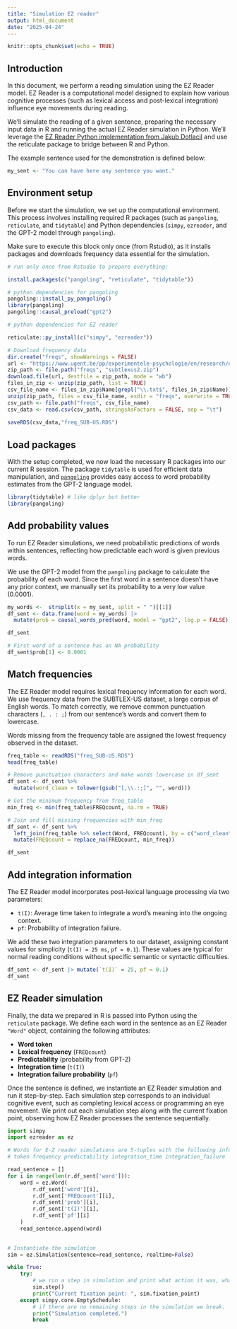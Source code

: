 ```yaml
---
title: "Simulation EZ reader"
output: html_document
date: "2025-04-24"
---
```


```r
knitr::opts_chunk$set(echo = TRUE)
```


## Introduction

In this document, we perform a reading simulation using the EZ Reader model. EZ Reader is a computational model designed to explain how various cognitive processes (such as lexical access and post-lexical integration) influence eye movements during reading.

We'll simulate the reading of a given sentence, preparing the necessary input data in R and running the actual EZ Reader simulation in Python. We'll leverage the [EZ Reader Python implementation from Jakub Dotlacil](https://github.com/jakdot/ezreader-python) and use the reticulate package to bridge between R and Python.

The example sentence used for the demonstration is defined below:



```r
my_sent <- "You can have here any sentence you want."
```


## Environment setup

Before we start the simulation, we set up the computational environment. This process involves installing required R packages (such as `pangoling`, `reticulate`, and `tidytable`) and Python dependencies (`simpy`, `ezreader`, and the GPT-2 model through `pangoling`).

Make sure to execute this block only once (from Rstudio), as it installs packages and downloads frequency data essential for the simulation.


```r
# run only once from Rstudio to prepare everything:

install.packages(c("pangoling", "reticulate", "tidytable"))

# python dependencies for pangoling
pangoling::install_py_pangoling()
library(pangoling)
pangoling::causal_preload("gpt2")

# python dependencies for EZ reader

reticulate::py_install(c("simpy", "ezreader"))

# Download frequency data
dir.create("freqs", showWarnings = FALSE)
url <- "https://www.ugent.be/pp/experimentele-psychologie/en/research/documents/subtlexus/subtlexus2.zip"
zip_path <- file.path("freqs", "subtlexus2.zip")
download.file(url, destfile = zip_path, mode = "wb")
files_in_zip <- unzip(zip_path, list = TRUE)
csv_file_name <- files_in_zip$Name[grepl("\\.txt$", files_in_zip$Name)]
unzip(zip_path, files = csv_file_name, exdir = "freqs", overwrite = TRUE)
csv_path <- file.path("freqs", csv_file_name)
csv_data <- read.csv(csv_path, stringsAsFactors = FALSE, sep = "\t")
  
saveRDS(csv_data,"freq_SUB-US.RDS")


```

## Load packages


With the setup completed, we now load the necessary R packages into our current R session. The package `tidytable` is used for efficient data manipulation, and [`pangoling`](https://docs.ropensci.org/pangoling/) provides easy access to word probability estimates from the GPT-2 language model.


```r
library(tidytable) # like dplyr but better
library(pangoling) 
```



## Add probability values

To run EZ Reader simulations, we need probabilistic predictions of words within sentences, reflecting how predictable each word is given previous words. 

We use the GPT-2 model from the `pangoling` package to calculate the probability of each word. Since the first word in a sentence doesn't have any prior context, we manually set its probability to a very low value (0.0001).


```r
my_words <-  strsplit(x = my_sent, split = " ")[[1]]
df_sent <- data.frame(word = my_words) |>
  mutate(prob = causal_words_pred(word, model = "gpt2", log.p = FALSE))

df_sent

# First word of a sentence has an NA probability
df_sent$prob[1] <- 0.0001
```

## Match frequencies

The EZ Reader model requires lexical frequency information for each word. We use frequency data from the SUBTLEX-US dataset, a large corpus of English words. To match correctly, we remove common punctuation characters (`, . : ;`) from our sentence's words and convert them to lowercase.

Words missing from the frequency table are assigned the lowest frequency observed in the dataset.

```r
freq_table <- readRDS("freq_SUB-US.RDS")
head(freq_table)

# Remove punctuation characters and make words lowercase in df_sent
df_sent <- df_sent %>%
  mutate(word_clean = tolower(gsub("[,\\.:;]", "", word)))

# Get the minimum frequency from freq_table
min_freq <- min(freq_table$FREQcount, na.rm = TRUE)

# Join and fill missing frequencies with min_freq
df_sent <- df_sent %>%
  left_join(freq_table %>% select(Word, FREQcount), by = c("word_clean" = "Word")) %>%
  mutate(FREQcount = replace_na(FREQcount, min_freq))

df_sent
```

## Add integration information

The EZ Reader model incorporates post-lexical language processing via two parameters:

- `t(I)`: Average time taken to integrate a word's meaning into the ongoing context.
- `pf`: Probability of integration failure.

We add these two integration parameters to our dataset, assigning constant values for simplicity (`t(I) = 25 ms`, `pf = 0.1`). These values are typical for normal reading conditions without specific semantic or syntactic difficulties.

```r
df_sent <- df_sent |> mutate(`t(I)` = 25, pf = 0.1)
df_sent
```

## EZ Reader simulation

Finally, the data we prepared in R is passed into Python using the `reticulate` package. We define each word in the sentence as an EZ Reader `"Word"` object, containing the following attributes:

- **Word token**  
- **Lexical frequency** (`FREQcount`)  
- **Predictability** (probability from GPT-2)  
- **Integration time** (`t(I)`)  
- **Integration failure probability** (`pf`)

Once the sentence is defined, we instantiate an EZ Reader simulation and run it step-by-step. Each simulation step corresponds to an individual cognitive event, such as completing lexical access or programming an eye movement. We print out each simulation step along with the current fixation point, observing how EZ Reader processes the sentence sequentially.


```python
import simpy
import ezreader as ez

# Words for E-Z reader simulations are 5-tuples with the following information:
# token frequency predictability integration_time integration_failure

read_sentence = []
for i in range(len(r.df_sent['word'])):
    word = ez.Word(
        r.df_sent['word'][i],
        r.df_sent['FREQcount'][i],
        r.df_sent['prob'][i],
        r.df_sent['t(I)'][i],
        r.df_sent['pf'][i]
    )
    read_sentence.append(word)
    

# Instantiate the simulation
sim = ez.Simulation(sentence=read_sentence, realtime=False)

while True:
    try:
        # we run a step in simulation and print what action it was, what is the time stamp (in ms).
        sim.step()
        print("Current fixation point: ", sim.fixation_point)
    except simpy.core.EmptySchedule:
        # if there are no remaining steps in the simulation we break.
        print("Simulation completed.")
        break
     


```
